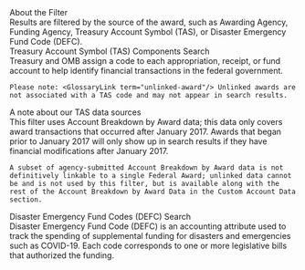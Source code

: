 
<div className="collapsible-sidebar--dsm-wrapper--text-header">About the Filter </div>
<div className="collapsible-sidebar--dsm-wrapper--text-section"> 
    Results are filtered by the source of the award, such as <GlossaryLink term="awarding-agency"/> Awarding Agency, <GlossaryLink term="funding-agency"/> Funding Agency,
    <GlossaryLink term="treasury-account-symbol-tas"/> Treasury Account Symbol (TAS), or <GlossaryLink term="disaster-emergency-fund-code-defc"/> Disaster Emergency Fund Code (DEFC). 
</div>

<div className="collapsible-sidebar--dsm-wrapper--text-header">Treasury Account Symbol (TAS) Components Search </div>
<div className="collapsible-sidebar--dsm-wrapper--text-section"> 
    Treasury and OMB assign a code to each appropriation, receipt, or fund account to help identify financial <GlossaryLink term="transaction"/> transactions in the federal government. 

    Please note: <GlossaryLink term="unlinked-award"/> Unlinked awards are not associated with a TAS code and may not appear in search results.
</div>

<div className="collapsible-sidebar--dsm-wrapper--text-header">A note about our TAS data sources </div>
<div className="collapsible-sidebar--dsm-wrapper--text-section"> 
    This filter uses <GlossaryLink term="account-breakdown-by-award-file-c"/> Account Breakdown by Award data; this data only covers award transactions that occurred after January 2017. Awards that began prior to January 2017 will only show up in search results if they have financial modifications after January 2017. 
    
    A subset of agency-submitted Account Breakdown by Award data is not definitively linkable to a single Federal Award; unlinked data cannot be and is not used by this filter, but is available along with the rest of the Account Breakdown by Award Data in the Custom Account Data section. 
</div>

<div className="collapsible-sidebar--dsm-wrapper--text-header"> Disaster Emergency Fund Codes (DEFC) Search </div>
<div className="collapsible-sidebar--dsm-wrapper--text-section"> 
    Disaster Emergency Fund Code (DEFC) is an accounting attribute used to track the spending of supplemental funding for disasters and emergencies such as COVID-19. Each code corresponds to one or more legislative bills that authorized the funding.
</div>